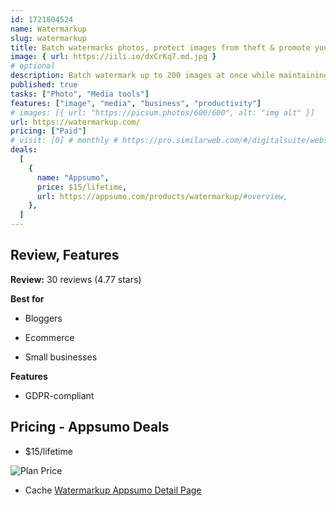 ```yaml
---
id: 1721804524
name: Watermarkup
slug: watermarkup
title: Batch watermarks photos, protect images from theft & promote your brand with customizable watermarks
image: { url: https://iili.io/dxCrKq7.md.jpg }
# optional
description: Batch watermark up to 200 images at once while maintaining original quality. Customize watermarks with adjustable opacity, position, and tiling options for enhanced protection and branding
published: true
tasks: ["Photo", "Media tools"]
features: ["image", "media", "business", "productivity"]
# images: [{ url: "https://picsum.photos/600/600", alt: "img alt" }]
url: https://watermarkup.com/
pricing: ["Paid"]
# visit: [0] # monthly # https://pro.similarweb.com/#/digitalsuite/websiteanalysis/home
deals:
  [
    {
      name: "Appsumo",
      price: $15/lifetime,
      url: https://appsumo.com/products/watermarkup/#overview,
    },
  ]
---
```


## Review, Features

**Review:** 30 reviews (4.77 stars)

**Best for**

- Bloggers

- Ecommerce

- Small businesses

**Features**

- GDPR-compliant

## Pricing - Appsumo Deals

- $15/lifetime

<Img src="https://iili.io/dxzzbCF.png" alt="Plan Price" />

- Cache [Watermarkup Appsumo Detail Page](https://iili.io/dxzIxaf.png)
